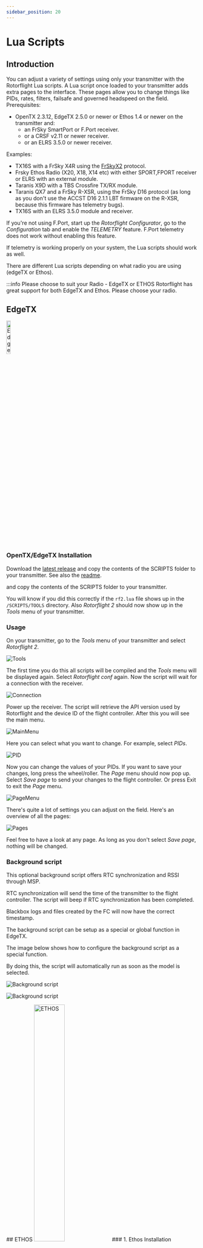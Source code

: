 ```yaml
---
sidebar_position: 20
---
```



# Lua Scripts
## Introduction

You can adjust a variety of settings using only your transmitter with the Rotorflight Lua scripts. A Lua script once loaded to your transmitter adds extra pages to the interface. These pages allow you to change things like PIDs, rates, filters, failsafe and governed headspeed on the field. Prerequisites:

* OpenTX 2.3.12, EdgeTX 2.5.0 or newer or Ethos 1.4 or newer on the transmitter and:
  * an FrSky SmartPort or F.Port receiver.
  * or a CRSF v2.11 or newer receiver.
  * or an ELRS 3.5.0 or newer receiver.

Examples:

* TX16S with a FrSky X4R using the [FrSkyX2](https://github.com/pascallanger/DIY-Multiprotocol-TX-Module/blob/master/Protocols_Details.md#frskyx2---64) protocol.
* Frsky Ethos Radio (X20, X18, X14 etc) with either SPORT,FPORT receiver or ELRS with an external module.
* Taranis X9D with a TBS Crossfire TX/RX module.
* Taranis QX7 and a FrSky R-XSR, using the FrSky D16 protocol (as long as you don't use the ACCST D16 2.1.1 LBT firmware on the R-XSR, because this firmware has telemetry bugs).
* TX16S with an ELRS 3.5.0 module and receiver.

If you're not using F.Port, start up the _Rotorflight Configurator_, go to the _Configuration_ tab and enable the _TELEMETRY_ feature. F.Port telemetry does not work without enabling this feature.

If telemetry is working properly on your system, the Lua scripts should work as well.

There are different Lua scripts depending on what radio you are using (edgeTX or Ethos). 

:::info Please choose to suit your Radio - EdgeTX or ETHOS
<Tabs groupId="operating-systems">
  <TabItem value="" label="Choose Tx">
  Rotorflight has great support for both EdgeTX and Ethos.  Please choose your radio.
  </TabItem>
  <TabItem value="EdgeTX" label="EdgeTX">

## EdgeTX
<img src={EdgeTX} alt="EdgeTX" width="15%"/> 

### OpenTX/EdgeTX Installation

Download the [latest release](https://github.com/rotorflight/rotorflight-lua-scripts/releases) and copy the contents of the SCRIPTS folder to your transmitter. See also the [readme](https://github.com/rotorflight/rotorflight-lua-scripts#installing).

and copy the contents of the SCRIPTS folder to your transmitter.

You will know if you did this correctly if the `rf2.lua` file shows up in the `/SCRIPTS/TOOLS` directory. Also *Rotorflight 2* should now show up in the *Tools* menu of your transmitter.

### Usage

On your transmitter, go to the _Tools_ menu of your transmitter and select _Rotorflight 2_.

![Tools](./img/lua-tools.png)

The first time you do this all scripts will be compiled and the _Tools_ menu will be displayed again. Select _Rotorflight conf_ again. Now the script will wait for a connection with the receiver.

![Connection](./img/lua-connection.png)

Power up the receiver. The script will retrieve the API version used by Rotorflight and the device ID of the flight controller. After this you will see the main menu.

![MainMenu](./img/lua-main.png)

Here you can select what you want to change. For example, select _PIDs_.

![PID](./img/lua-profile-pid.png)

Now you can change the values of your PIDs. If you want to save your changes, long press the wheel/roller. The _Page_ menu should now pop up. Select _Save page_ to send your changes to the flight controller. Or press Exit to exit the _Page_ menu.

![PageMenu](./img/lua-save.png)

There's quite a lot of settings you can adjust on the field. Here's an overview of all the pages:

![Pages](./img/lua-pages.png)

Feel free to have a look at any page. As long as you don't select _Save page_, nothing will be changed.

### Background script

This optional background script offers RTC synchronization and RSSI through MSP.

RTC synchronization will send the time of the transmitter to the flight controller. The script will beep if RTC synchronization has been completed.

Blackbox logs and files created by the FC will now have the correct timestamp.

The background script can be setup as a special or global function in EdgeTX. 

The image below shows how to configure the background script as a special function.

By doing this, the script will automatically run as soon as the model is selected.

![Background script](./img/lua-bg-script-setup-1.png)

![Background script](./img/lua-bg-script-setup-2.png)

</TabItem>
  <TabItem value="ETHOS" label="ETHOS">
  ## ETHOS
  <img src={ETHOS} alt="ETHOS" width="40%" c/>
### 1. Ethos Installation

Download the [Latest Ethos Lua Suite release](https://github.com/rotorflight/rotorflight-lua-ethos-suite/releases) and save the zip file to your PC\laptop

Open Frsky Ethos Suite and connect the USB-C cable, once connected, select Lua Development tools, **NOTE: If Ethos Suite is greater than V1.5 then click LUA Library**

![Ethos](./img/ethos-lua-1.jpg)

Select, Install Lua Scripts and choose the zip file from the download above, select rfsuite and Install Lua Sctipts. Close Ethos Suite

![Ethos](./img/ethos-lua-2.jpg)

### Usage

Disconnect the transmitter and power off\on. Enter the model page. 

![Ethos](./img/Model_1.jpg)

Scroll to the end and you should see this LUA Icon

![Ethos](./img/Model_lua.jpg)

Please ensure this is set to ON. Return to the Main Menu

Press SYS key and scroll to the end page, the following should be shown.

![Ethos](./img/sys-rf.jpg)

IMPORTANT: Changes will only be written to the eeprom when the aircraft is moved from Armed to Diasarmed, if you disconnect power when in an Armed state the changes will not be saved to eeprom.
If installing for ELRS please see the seperate section before returning to this section.

Ensure the aircraft receiver and FBL are powered, Select the ICON above and you should see the following:

![Ethos](./img/ethos-lua-3.jpg)

In the example below of the PID's screen:

PID's #1 - Will change depending on which profile you have your transmitter profile\bank switch set i.e. PID's #2, PID's #3 etc

MENU - Will take you to the top level menu (Please ensure you have clicked SAVE before exiting)

SAVE - Will write your changes to eeprom

![Ethos PID](./img/pids-1.jpg)

There is also a help screen with useful information on tuning methods

![Ethos](./img/pid-help.jpg)

  </TabItem>
</Tabs>
:::
